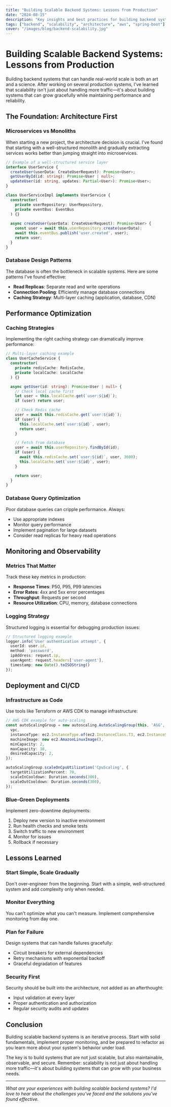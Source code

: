 ```yaml
---
title: "Building Scalable Backend Systems: Lessons from Production"
date: "2024-08-15"
description: "Key insights and best practices for building backend systems that can handle real-world scale and traffic."
tags: ["backend", "scalability", "architecture", "aws", "spring-boot"]
cover: "/images/blog/backend-scalability.jpg"
---
```


# Building Scalable Backend Systems: Lessons from Production

Building backend systems that can handle real-world scale is both an art and a science. After working on several production systems, I've learned that scalability isn't just about handling more traffic—it's about building systems that can grow gracefully while maintaining performance and reliability.

## The Foundation: Architecture First

### Microservices vs Monoliths

When starting a new project, the architecture decision is crucial. I've found that starting with a well-structured monolith and gradually extracting services works better than jumping straight into microservices.

```typescript
// Example of a well-structured service layer
interface UserService {
  createUser(userData: CreateUserRequest): Promise<User>;
  getUserById(id: string): Promise<User | null>;
  updateUser(id: string, updates: Partial<User>): Promise<User>;
}

class UserServiceImpl implements UserService {
  constructor(
    private userRepository: UserRepository,
    private eventBus: EventBus
  ) {}
  
  async createUser(userData: CreateUserRequest): Promise<User> {
    const user = await this.userRepository.create(userData);
    await this.eventBus.publish('user.created', user);
    return user;
  }
}
```

### Database Design Patterns

The database is often the bottleneck in scalable systems. Here are some patterns I've found effective:

- **Read Replicas**: Separate read and write operations
- **Connection Pooling**: Efficiently manage database connections
- **Caching Strategy**: Multi-layer caching (application, database, CDN)

## Performance Optimization

### Caching Strategies

Implementing the right caching strategy can dramatically improve performance:

```typescript
// Multi-layer caching example
class UserCacheService {
  constructor(
    private redisCache: RedisCache,
    private localCache: LocalCache
  ) {}

  async getUser(id: string): Promise<User | null> {
    // Check local cache first
    let user = this.localCache.get(`user:${id}`);
    if (user) return user;

    // Check Redis cache
    user = await this.redisCache.get(`user:${id}`);
    if (user) {
      this.localCache.set(`user:${id}`, user);
      return user;
    }

    // Fetch from database
    user = await this.userRepository.findById(id);
    if (user) {
      await this.redisCache.set(`user:${id}`, user, 3600);
      this.localCache.set(`user:${id}`, user);
    }

    return user;
  }
}
```

### Database Query Optimization

Poor database queries can cripple performance. Always:

- Use appropriate indexes
- Monitor query performance
- Implement pagination for large datasets
- Consider read replicas for heavy read operations

## Monitoring and Observability

### Metrics That Matter

Track these key metrics in production:

- **Response Times**: P50, P95, P99 latencies
- **Error Rates**: 4xx and 5xx error percentages
- **Throughput**: Requests per second
- **Resource Utilization**: CPU, memory, database connections

### Logging Strategy

Structured logging is essential for debugging production issues:

```typescript
// Structured logging example
logger.info('User authentication attempt', {
  userId: user.id,
  method: 'password',
  ipAddress: request.ip,
  userAgent: request.headers['user-agent'],
  timestamp: new Date().toISOString()
});
```

## Deployment and CI/CD

### Infrastructure as Code

Use tools like Terraform or AWS CDK to manage infrastructure:

```typescript
// AWS CDK example for auto-scaling
const autoScalingGroup = new autoscaling.AutoScalingGroup(this, 'ASG', {
  vpc,
  instanceType: ec2.InstanceType.of(ec2.InstanceClass.T3, ec2.InstanceSize.MICRO),
  machineImage: new ec2.AmazonLinuxImage(),
  minCapacity: 2,
  maxCapacity: 10,
  desiredCapacity: 2,
});

autoScalingGroup.scaleOnCpuUtilization('CpuScaling', {
  targetUtilizationPercent: 70,
  scaleInCooldown: Duration.seconds(300),
  scaleOutCooldown: Duration.seconds(300),
});
```

### Blue-Green Deployments

Implement zero-downtime deployments:

1. Deploy new version to inactive environment
2. Run health checks and smoke tests
3. Switch traffic to new environment
4. Monitor for issues
5. Rollback if necessary

## Lessons Learned

### Start Simple, Scale Gradually

Don't over-engineer from the beginning. Start with a simple, well-structured system and add complexity only when needed.

### Monitor Everything

You can't optimize what you can't measure. Implement comprehensive monitoring from day one.

### Plan for Failure

Design systems that can handle failures gracefully:
- Circuit breakers for external dependencies
- Retry mechanisms with exponential backoff
- Graceful degradation of features

### Security First

Security should be built into the architecture, not added as an afterthought:
- Input validation at every layer
- Proper authentication and authorization
- Regular security audits and updates

## Conclusion

Building scalable backend systems is an iterative process. Start with solid fundamentals, implement proper monitoring, and be prepared to refactor as you learn more about your system's behavior under load.

The key is to build systems that are not just scalable, but also maintainable, observable, and secure. Remember: scalability is not just about handling more traffic—it's about building systems that can grow with your business needs.

---

*What are your experiences with building scalable backend systems? I'd love to hear about the challenges you've faced and the solutions you've found effective.*
